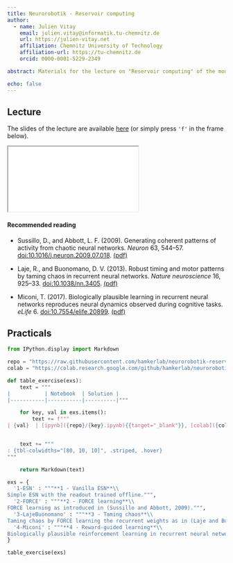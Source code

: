 ```yaml
---
title: Neurorobotik - Reservoir computing
author: 
  - name: Julien Vitay 
    email: julien.vitay@informatik.tu-chemnitz.de
    url: https://julien-vitay.net
    affiliation: Chemnitz University of Technology
    affiliation-url: https://tu-chemnitz.de
    orcid: 0000-0001-5229-2349

abstract: Materials for the lecture on "Reservoir computing" of the module **Neurorobotik** at the Technische Universität Chemnitz. 

echo: false
---
```


## Lecture

The slides of the lecture are available [here](slides/index.qmd){target="_blank"} (or simply press `'f'` in the frame below).

<div>

```{=html}
<iframe class="slide-deck" src="slides/index.html"></iframe>
```

</div>

#### Recommended reading {-}

* Sussillo, D., and Abbott, L. F. (2009). Generating coherent patterns of activity from chaotic neural networks. *Neuron* 63, 544–57. [doi:10.1016/j.neuron.2009.07.018](https://doi.org/10.1016/j.neuron.2009.07.018). [(pdf)](pdf/SussilloAbbott2009.pdf)

* Laje, R., and Buonomano, D. V. (2013). Robust timing and motor patterns by taming chaos in recurrent neural networks. *Nature neuroscience* 16, 925–33. [doi:10.1038/nn.3405](https://doi.org/10.1038/nn.3405). [(pdf)](pdf/LajeBuonomano2013.pdf)

* Miconi, T. (2017). Biologically plausible learning in recurrent neural networks reproduces neural dynamics observed during cognitive tasks. *eLife* 6. [doi:10.7554/elife.20899](https://doi.org/10.7554/elife.20899). [(pdf)](pdf/Miconi2017.pdf)

## Practicals

```python
from IPython.display import Markdown

repo = "https://raw.githubusercontent.com/hamkerlab/neurorobotik-reservoir/main/notebooks"
colab = "https://colab.research.google.com/github/hamkerlab/neurorobotik-reservoir/blob/main/notebooks"

def table_exercise(exs):
    text = """
|           | Notebook  | Solution |
|-----------|-----------|----------|"""

    for key, val in exs.items():
        text += f"""
| {val}  | [ipynb]({repo}/{key}.ipynb){{target="_blank"}}, [colab]({colab}/{key}.ipynb){{target="_blank"}}   | [ipynb]({repo}/{key}-solution.ipynb){{target="_blank"}}, [colab]({colab}/{key}-solution.ipynb){{target="_blank"}} |"""


    text += """
: {tbl-colwidths="[80, 10, 10]", .striped, .hover}
"""

    return Markdown(text)
```

```python
exs = {
  '1-ESN' : """**1 - Vanilla ESN**\\
Simple ESN with the readout trained offline.""",
  '2-FORCE' : """**2 - FORCE learning**\\
FORCE learning as introduced in (Sussillo and Abbott, 2009).""",
  '3-LajeBuonomano' : """**3 - Taming chaos**\\
Taming chaos by FORCE learning the recurrent weights as in (Laje and Buonomano, 2013).""",
  '4-Miconi' : """**4 - Reward-guided learning**\\
Biologically plausible reinforcement learning in recurrent neural networks (Miconi, 2017).""",
}

table_exercise(exs)
```